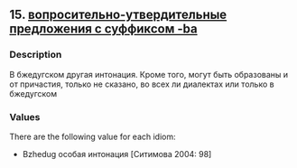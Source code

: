 ## 15. <a href =  'https://agricolamz.github.io/The_Circassian_Isoglosses_Database/15.html'>вопросительно-утвердительные предложения с суффиксом -ba</a>
### Description

В бжедугском другая интонация. Кроме того, могут быть образованы и от причастия, только не сказано, во всех ли диалектах или только в бжедугском

### Values
There are the following value for each idiom:

* Bzhedug  особая интонация [Ситимова 2004: 98] 

